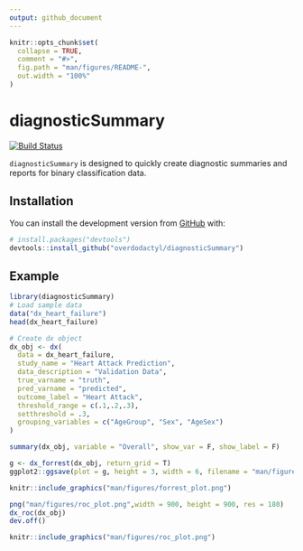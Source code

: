 ```yaml
---
output: github_document
---
```


<!-- README.md is generated from README.Rmd. Please edit that file -->

```r
knitr::opts_chunk$set(
  collapse = TRUE,
  comment = "#>",
  fig.path = "man/figures/README-",
  out.width = "100%"
)
```
# diagnosticSummary

<!-- badges: start -->
[![Build Status](https://travis-ci.org/overdodactyl/diagnosticSummary.svg?branch=master)](https://travis-ci.org/overdodactyl/diagnosticSummary)
<!-- badges: end -->

`diagnosticSummary` is designed to quickly create diagnostic summaries and reports for binary classification data.

## Installation

You can install the development version from [GitHub](https://github.com/) with:

``` r
# install.packages("devtools")
devtools::install_github("overdodactyl/diagnosticSummary")
```
## Example


```r
library(diagnosticSummary)
# Load sample data
data("dx_heart_failure")
head(dx_heart_failure)

# Create dx object
dx_obj <- dx(
  data = dx_heart_failure,
  study_name = "Heart Attack Prediction",
  data_description = "Validation Data",
  true_varname = "truth",
  pred_varname = "predicted",
  outcome_label = "Heart Attack",
  threshold_range = c(.1,.2,.3),
  setthreshold = .3,
  grouping_variables = c("AgeGroup", "Sex", "AgeSex")
)
```


```r
summary(dx_obj, variable = "Overall", show_var = F, show_label = F)
```


```r
g <- dx_forrest(dx_obj, return_grid = T)
ggplot2::ggsave(plot = g, height = 3, width = 6, filename = "man/figures/forrest_plot.png")
```

```r
knitr::include_graphics("man/figures/forrest_plot.png")
```

```r
png("man/figures/roc_plot.png",width = 900, height = 900, res = 180)
dx_roc(dx_obj)
dev.off()
```

```r
knitr::include_graphics("man/figures/roc_plot.png")
```
